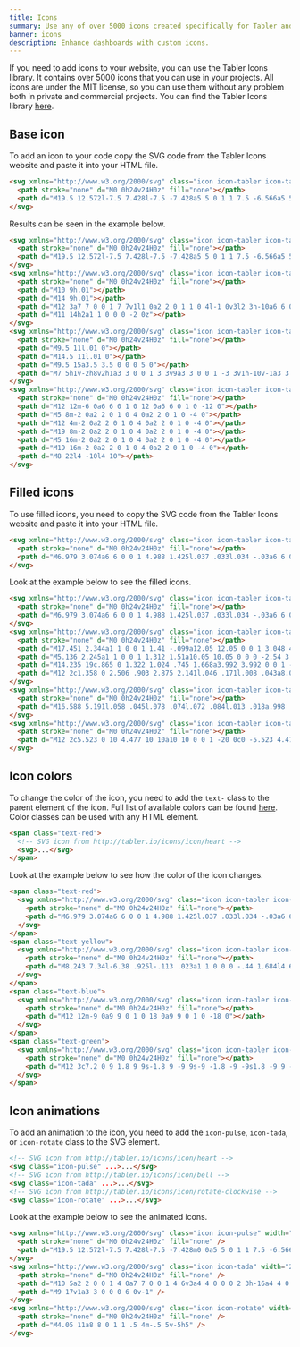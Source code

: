 ```yaml
---
title: Icons
summary: Use any of over 5000 icons created specifically for Tabler and make your dashboard look even more attractive. All icons are under MIT license, so you can use them without any problem both in private and commercial projects.
banner: icons
description: Enhance dashboards with custom icons.
---
```


If you need to add icons to your website, you can use the Tabler Icons library. It contains over 5000 icons that you can use in your projects. All icons are under the MIT license, so you can use them without any problem both in private and commercial projects. You can find the Tabler Icons library [here](https://tabler-icons.io/).

## Base icon

To add an icon to your code copy the SVG code from the Tabler Icons website and paste it into your HTML file.

```html
<svg xmlns="http://www.w3.org/2000/svg" class="icon icon-tabler icon-tabler-heart" width="24" height="24" viewBox="0 0 24 24" stroke-width="2" stroke="currentColor" fill="none" stroke-linecap="round" stroke-linejoin="round">
  <path stroke="none" d="M0 0h24v24H0z" fill="none"></path>
  <path d="M19.5 12.572l-7.5 7.428l-7.5 -7.428a5 5 0 1 1 7.5 -6.566a5 5 0 1 1 7.5 6.572"></path>
</svg>
```

Results can be seen in the example below.

```html example centered separated
<svg xmlns="http://www.w3.org/2000/svg" class="icon icon-tabler icon-tabler-heart" width="24" height="24" viewBox="0 0 24 24" stroke-width="2" stroke="currentColor" fill="none" stroke-linecap="round" stroke-linejoin="round">
  <path stroke="none" d="M0 0h24v24H0z" fill="none"></path>
  <path d="M19.5 12.572l-7.5 7.428l-7.5 -7.428a5 5 0 1 1 7.5 -6.566a5 5 0 1 1 7.5 6.572"></path>
</svg>
<svg xmlns="http://www.w3.org/2000/svg" class="icon icon-tabler icon-tabler-ghost-2" width="24" height="24" viewBox="0 0 24 24" stroke-width="2" stroke="currentColor" fill="none" stroke-linecap="round" stroke-linejoin="round">
  <path stroke="none" d="M0 0h24v24H0z" fill="none"></path>
  <path d="M10 9h.01"></path>
  <path d="M14 9h.01"></path>
  <path d="M12 3a7 7 0 0 1 7 7v1l1 0a2 2 0 1 1 0 4l-1 0v3l2 3h-10a6 6 0 0 1 -6 -5.775l0 -.226l-1 0a2 2 0 0 1 0 -4l1 0v-1a7 7 0 0 1 7 -7z"></path>
  <path d="M11 14h2a1 1 0 0 0 -2 0z"></path>
</svg>
<svg xmlns="http://www.w3.org/2000/svg" class="icon icon-tabler icon-tabler-lego" width="24" height="24" viewBox="0 0 24 24" stroke-width="2" stroke="currentColor" fill="none" stroke-linecap="round" stroke-linejoin="round">
  <path stroke="none" d="M0 0h24v24H0z" fill="none"></path>
  <path d="M9.5 11l.01 0"></path>
  <path d="M14.5 11l.01 0"></path>
  <path d="M9.5 15a3.5 3.5 0 0 0 5 0"></path>
  <path d="M7 5h1v-2h8v2h1a3 3 0 0 1 3 3v9a3 3 0 0 1 -3 3v1h-10v-1a3 3 0 0 1 -3 -3v-9a3 3 0 0 1 3 -3"></path>
</svg>
<svg xmlns="http://www.w3.org/2000/svg" class="icon icon-tabler icon-tabler-building-carousel" width="24" height="24" viewBox="0 0 24 24" stroke-width="2" stroke="currentColor" fill="none" stroke-linecap="round" stroke-linejoin="round">
  <path stroke="none" d="M0 0h24v24H0z" fill="none"></path>
  <path d="M12 12m-6 0a6 6 0 1 0 12 0a6 6 0 1 0 -12 0"></path>
  <path d="M5 8m-2 0a2 2 0 1 0 4 0a2 2 0 1 0 -4 0"></path>
  <path d="M12 4m-2 0a2 2 0 1 0 4 0a2 2 0 1 0 -4 0"></path>
  <path d="M19 8m-2 0a2 2 0 1 0 4 0a2 2 0 1 0 -4 0"></path>
  <path d="M5 16m-2 0a2 2 0 1 0 4 0a2 2 0 1 0 -4 0"></path>
  <path d="M19 16m-2 0a2 2 0 1 0 4 0a2 2 0 1 0 -4 0"></path>
  <path d="M8 22l4 -10l4 10"></path>
</svg>
```

## Filled icons

To use filled icons, you need to copy the SVG code from the Tabler Icons website and paste it into your HTML file. 

```html
<svg xmlns="http://www.w3.org/2000/svg" class="icon icon-tabler icon-tabler-heart-filled" width="24" height="24" viewBox="0 0 24 24" stroke-width="2" stroke="currentColor" fill="none" stroke-linecap="round" stroke-linejoin="round">
  <path stroke="none" d="M0 0h24v24H0z" fill="none"></path>
  <path d="M6.979 3.074a6 6 0 0 1 4.988 1.425l.037 .033l.034 -.03a6 6 0 0 1 4.733 -1.44l.246 .036a6 6 0 0 1 3.364 10.008l-.18 .185l-.048 .041l-7.45 7.379a1 1 0 0 1 -1.313 .082l-.094 -.082l-7.493 -7.422a6 6 0 0 1 3.176 -10.215z" stroke-width="0" fill="currentColor"></path>
</svg>
```

Look at the example below to see the filled icons.

```html example centered separated
<svg xmlns="http://www.w3.org/2000/svg" class="icon icon-tabler icon-tabler-heart-filled" width="24" height="24" viewBox="0 0 24 24" stroke-width="2" stroke="currentColor" fill="none" stroke-linecap="round" stroke-linejoin="round">
  <path stroke="none" d="M0 0h24v24H0z" fill="none"></path>
  <path d="M6.979 3.074a6 6 0 0 1 4.988 1.425l.037 .033l.034 -.03a6 6 0 0 1 4.733 -1.44l.246 .036a6 6 0 0 1 3.364 10.008l-.18 .185l-.048 .041l-7.45 7.379a1 1 0 0 1 -1.313 .082l-.094 -.082l-7.493 -7.422a6 6 0 0 1 3.176 -10.215z" stroke-width="0" fill="currentColor"></path>
</svg>
<svg xmlns="http://www.w3.org/2000/svg" class="icon icon-tabler icon-tabler-bell-ringing-filled" width="24" height="24" viewBox="0 0 24 24" stroke-width="2" stroke="currentColor" fill="none" stroke-linecap="round" stroke-linejoin="round">
  <path stroke="none" d="M0 0h24v24H0z" fill="none"></path>
  <path d="M17.451 2.344a1 1 0 0 1 1.41 -.099a12.05 12.05 0 0 1 3.048 4.064a1 1 0 1 1 -1.818 .836a10.05 10.05 0 0 0 -2.54 -3.39a1 1 0 0 1 -.1 -1.41z" stroke-width="0" fill="currentColor"></path>
  <path d="M5.136 2.245a1 1 0 0 1 1.312 1.51a10.05 10.05 0 0 0 -2.54 3.39a1 1 0 1 1 -1.817 -.835a12.05 12.05 0 0 1 3.045 -4.065z" stroke-width="0" fill="currentColor"></path>
  <path d="M14.235 19c.865 0 1.322 1.024 .745 1.668a3.992 3.992 0 0 1 -2.98 1.332a3.992 3.992 0 0 1 -2.98 -1.332c-.552 -.616 -.158 -1.579 .634 -1.661l.11 -.006h4.471z" stroke-width="0" fill="currentColor"></path>
  <path d="M12 2c1.358 0 2.506 .903 2.875 2.141l.046 .171l.008 .043a8.013 8.013 0 0 1 4.024 6.069l.028 .287l.019 .289v2.931l.021 .136a3 3 0 0 0 1.143 1.847l.167 .117l.162 .099c.86 .487 .56 1.766 -.377 1.864l-.116 .006h-16c-1.028 0 -1.387 -1.364 -.493 -1.87a3 3 0 0 0 1.472 -2.063l.021 -.143l.001 -2.97a8 8 0 0 1 3.821 -6.454l.248 -.146l.01 -.043a3.003 3.003 0 0 1 2.562 -2.29l.182 -.017l.176 -.004z" stroke-width="0" fill="currentColor"></path>
</svg>
<svg xmlns="http://www.w3.org/2000/svg" class="icon icon-tabler icon-tabler-cherry-filled" width="24" height="24" viewBox="0 0 24 24" stroke-width="2" stroke="currentColor" fill="none" stroke-linecap="round" stroke-linejoin="round">
  <path stroke="none" d="M0 0h24v24H0z" fill="none"></path>
  <path d="M16.588 5.191l.058 .045l.078 .074l.072 .084l.013 .018a.998 .998 0 0 1 .182 .727l-.022 .111l-.03 .092c-.99 2.725 -.666 5.158 .679 7.706a4 4 0 1 1 -4.613 4.152l-.005 -.2l.005 -.2a4.002 4.002 0 0 1 2.5 -3.511c-.947 -2.03 -1.342 -4.065 -1.052 -6.207c-.166 .077 -.332 .15 -.499 .218l.094 -.064c-2.243 1.47 -3.552 3.004 -3.98 4.57a4.5 4.5 0 1 1 -7.064 3.906l-.004 -.212l.005 -.212a4.5 4.5 0 0 1 5.2 -4.233c.332 -1.073 .945 -2.096 1.83 -3.069c-1.794 -.096 -3.586 -.759 -5.355 -1.986l-.268 -.19l-.051 -.04l-.046 -.04l-.044 -.044l-.04 -.046l-.04 -.05l-.032 -.047l-.035 -.06l-.053 -.11l-.038 -.116l-.023 -.117l-.005 -.042l-.005 -.118l.01 -.118l.023 -.117l.038 -.115l.03 -.066l.023 -.045l.035 -.06l.032 -.046l.04 -.051l.04 -.046l.044 -.044l.046 -.04l.05 -.04c4.018 -2.922 8.16 -2.922 12.177 0z" stroke-width="0" fill="currentColor"></path>
</svg>
<svg xmlns="http://www.w3.org/2000/svg" class="icon icon-tabler icon-tabler-circle-key-filled" width="24" height="24" viewBox="0 0 24 24" stroke-width="2" stroke="currentColor" fill="none" stroke-linecap="round" stroke-linejoin="round">
  <path stroke="none" d="M0 0h24v24H0z" fill="none"></path>
  <path d="M12 2c5.523 0 10 4.477 10 10a10 10 0 0 1 -20 0c0 -5.523 4.477 -10 10 -10zm2 5a3 3 0 0 0 -2.98 2.65l-.015 .174l-.005 .176l.005 .176c.019 .319 .087 .624 .197 .908l.09 .209l-3.5 3.5l-.082 .094a1 1 0 0 0 0 1.226l.083 .094l1.5 1.5l.094 .083a1 1 0 0 0 1.226 0l.094 -.083l.083 -.094a1 1 0 0 0 0 -1.226l-.083 -.094l-.792 -.793l.585 -.585l.793 .792l.094 .083a1 1 0 0 0 1.403 -1.403l-.083 -.094l-.792 -.793l.792 -.792a3 3 0 1 0 1.293 -5.708zm0 2a1 1 0 1 1 0 2a1 1 0 0 1 0 -2z" stroke-width="0" fill="currentColor"></path>
</svg>
```

## Icon colors

To change the color of the icon, you need to add the `text-` class to the parent element of the icon. Full list of available colors can be found [here](/docs/ui/colors). Color classes can be used with any HTML element.

```html
<span class="text-red">
  <!-- SVG icon from http://tabler.io/icons/icon/heart -->
  <svg>...</svg>
</span>
```

Look at the example below to see how the color of the icon changes.

```html example centered separated
<span class="text-red">
  <svg xmlns="http://www.w3.org/2000/svg" class="icon icon-tabler icon-tabler-heart-filled" width="24" height="24" viewBox="0 0 24 24" stroke-width="2" stroke="currentColor" fill="none" stroke-linecap="round" stroke-linejoin="round">
    <path stroke="none" d="M0 0h24v24H0z" fill="none"></path>
    <path d="M6.979 3.074a6 6 0 0 1 4.988 1.425l.037 .033l.034 -.03a6 6 0 0 1 4.733 -1.44l.246 .036a6 6 0 0 1 3.364 10.008l-.18 .185l-.048 .041l-7.45 7.379a1 1 0 0 1 -1.313 .082l-.094 -.082l-7.493 -7.422a6 6 0 0 1 3.176 -10.215z" stroke-width="0" fill="currentColor"></path>
  </svg>
</span>
<span class="text-yellow">
  <svg xmlns="http://www.w3.org/2000/svg" class="icon icon-tabler icon-tabler-star-filled" width="24" height="24" viewBox="0 0 24 24" stroke-width="2" stroke="currentColor" fill="none" stroke-linecap="round" stroke-linejoin="round">
    <path stroke="none" d="M0 0h24v24H0z" fill="none"></path>
    <path d="M8.243 7.34l-6.38 .925l-.113 .023a1 1 0 0 0 -.44 1.684l4.622 4.499l-1.09 6.355l-.013 .11a1 1 0 0 0 1.464 .944l5.706 -3l5.693 3l.1 .046a1 1 0 0 0 1.352 -1.1l-1.091 -6.355l4.624 -4.5l.078 -.085a1 1 0 0 0 -.633 -1.62l-6.38 -.926l-2.852 -5.78a1 1 0 0 0 -1.794 0l-2.853 5.78z" stroke-width="0" fill="currentColor"></path>
  </svg>
</span>
<span class="text-blue">
  <svg xmlns="http://www.w3.org/2000/svg" class="icon icon-tabler icon-tabler-circle" width="24" height="24" viewBox="0 0 24 24" stroke-width="2" stroke="currentColor" fill="none" stroke-linecap="round" stroke-linejoin="round">
    <path stroke="none" d="M0 0h24v24H0z" fill="none"></path>
    <path d="M12 12m-9 0a9 9 0 1 0 18 0a9 9 0 1 0 -18 0"></path>
  </svg>
</span>
<span class="text-green">
  <svg xmlns="http://www.w3.org/2000/svg" class="icon icon-tabler icon-tabler-square-rounded" width="24" height="24" viewBox="0 0 24 24" stroke-width="2" stroke="currentColor" fill="none" stroke-linecap="round" stroke-linejoin="round">
    <path stroke="none" d="M0 0h24v24H0z" fill="none"></path>
    <path d="M12 3c7.2 0 9 1.8 9 9s-1.8 9 -9 9s-9 -1.8 -9 -9s1.8 -9 9 -9z"></path>
  </svg>
</span>
```

## Icon animations

To add an animation to the icon, you need to add the `icon-pulse`, `icon-tada`, or `icon-rotate` class to the SVG element. 

```html
<!-- SVG icon from http://tabler.io/icons/icon/heart -->
<svg class="icon-pulse" ...>...</svg>
<!-- SVG icon from http://tabler.io/icons/icon/bell -->
<svg class="icon-tada" ...>...</svg>
<!-- SVG icon from http://tabler.io/icons/icon/rotate-clockwise -->
<svg class="icon-rotate" ...>...</svg>
```

Look at the example below to see the animated icons.

```html example centered separated
<svg xmlns="http://www.w3.org/2000/svg" class="icon icon-pulse" width="24" height="24" viewBox="0 0 24 24" stroke-width="2" stroke="currentColor" fill="none" stroke-linecap="round" stroke-linejoin="round">
  <path stroke="none" d="M0 0h24v24H0z" fill="none" />
  <path d="M19.5 12.572l-7.5 7.428l-7.5 -7.428m0 0a5 5 0 1 1 7.5 -6.566a5 5 0 1 1 7.5 6.572" />
</svg>
<svg xmlns="http://www.w3.org/2000/svg" class="icon icon-tada" width="24" height="24" viewBox="0 0 24 24" stroke-width="2" stroke="currentColor" fill="none" stroke-linecap="round" stroke-linejoin="round">
  <path stroke="none" d="M0 0h24v24H0z" fill="none" />
  <path d="M10 5a2 2 0 0 1 4 0a7 7 0 0 1 4 6v3a4 4 0 0 0 2 3h-16a4 4 0 0 0 2 -3v-3a7 7 0 0 1 4 -6" />
  <path d="M9 17v1a3 3 0 0 0 6 0v-1" />
</svg>
<svg xmlns="http://www.w3.org/2000/svg" class="icon icon-rotate" width="24" height="24" viewBox="0 0 24 24" stroke-width="2" stroke="currentColor" fill="none" stroke-linecap="round" stroke-linejoin="round">
  <path stroke="none" d="M0 0h24v24H0z" fill="none" />
  <path d="M4.05 11a8 8 0 1 1 .5 4m-.5 5v-5h5" />
</svg>
```

